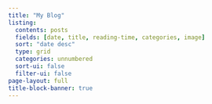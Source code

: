 ```yaml
---
title: "My Blog"
listing:
  contents: posts
  fields: [date, title, reading-time, categories, image]
  sort: "date desc"
  type: grid
  categories: unnumbered
  sort-ui: false
  filter-ui: false
page-layout: full
title-block-banner: true
---
```



